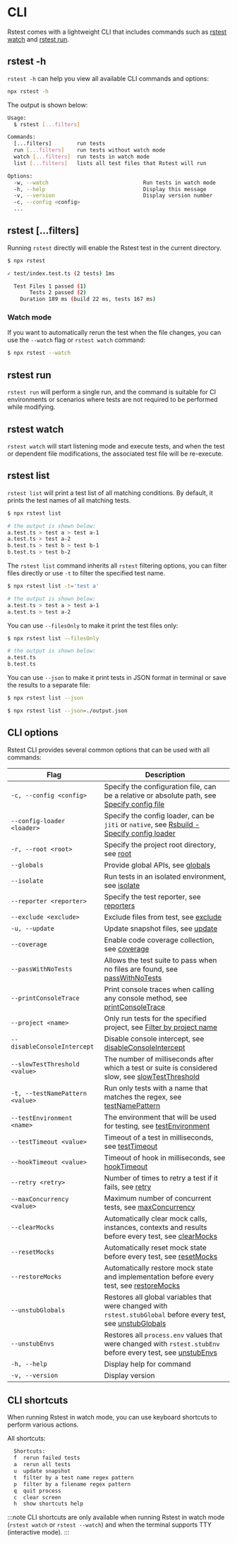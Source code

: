# CLI

Rstest comes with a lightweight CLI that includes commands such as [rstest watch](#rstest-watch) and [rstest run](#rstest-run).

## rstest -h

`rstest -h` can help you view all available CLI commands and options:

```bash
npx rstest -h
```

The output is shown below:

```bash
Usage:
  $ rstest [...filters]

Commands:
  [...filters]        run tests
  run [...filters]    run tests without watch mode
  watch [...filters]  run tests in watch mode
  list [...filters]   lists all test files that Rstest will run

Options:
  -w, --watch                              Run tests in watch mode
  -h, --help                               Display this message
  -v, --version                            Display version number
  -c, --config <config>
  ...
```

## rstest [...filters]

Running `rstest` directly will enable the Rstest test in the current directory.

```bash
$ npx rstest

✓ test/index.test.ts (2 tests) 1ms

  Test Files 1 passed (1)
       Tests 2 passed (2)
    Duration 189 ms (build 22 ms, tests 167 ms)
```

### Watch mode

If you want to automatically rerun the test when the file changes, you can use the `--watch` flag or `rstest watch` command:

```bash
$ npx rstest --watch
```

## rstest run

`rstest run` will perform a single run, and the command is suitable for CI environments or scenarios where tests are not required to be performed while modifying.

## rstest watch

`rstest watch` will start listening mode and execute tests, and when the test or dependent file modifications, the associated test file will be re-execute.

## rstest list

`rstest list` will print a test list of all matching conditions. By default, it prints the test names of all matching tests.

```bash
$ npx rstest list

# the output is shown below:
a.test.ts > test a > test a-1
a.test.ts > test a-2
b.test.ts > test b > test b-1
b.test.ts > test b-2
```

The `rstest list` command inherits all `rstest` filtering options, you can filter files directly or use `-t` to filter the specified test name.

```bash
$ npx rstest list -t='test a'

# the output is shown below:
a.test.ts > test a > test a-1
a.test.ts > test a-2
```

You can use `--filesOnly` to make it print the test files only:

```bash
$ npx rstest list --filesOnly

# the output is shown below:
a.test.ts
b.test.ts
```

You can use `--json` to make it print tests in JSON format in terminal or save the results to a separate file:

```bash
$ npx rstest list --json

$ npx rstest list --json=./output.json
```

## CLI options

Rstest CLI provides several common options that can be used with all commands:

| Flag                            | Description                                                                                                                                                       |
| ------------------------------- | ----------------------------------------------------------------------------------------------------------------------------------------------------------------- |
| `-c, --config <config>`         | Specify the configuration file, can be a relative or absolute path, see [Specify config file](/guide/basic/configure-rstest#specify-config-file)                  |
| `--config-loader <loader>`      | Specify the config loader, can be `jiti` or `native`, see [Rsbuild - Specify config loader](https://rsbuild.rs/guide/configuration/rsbuild#specify-config-loader) |
| `-r, --root <root>`             | Specify the project root directory, see [root](/config/test/root)                                                                                                 |
| `--globals`                     | Provide global APIs, see [globals](/config/test/globals)                                                                                                          |
| `--isolate`                     | Run tests in an isolated environment, see [isolate](/config/test/isolate)                                                                                         |
| `--reporter <reporter>`         | Specify the test reporter, see [reporters](/config/test/reporters)                                                                                                |
| `--exclude <exclude>`           | Exclude files from test, see [exclude](/config/test/exclude)                                                                                                      |
| `-u, --update`                  | Update snapshot files, see [update](/config/test/update)                                                                                                          |
| `--coverage`                    | Enable code coverage collection, see [coverage](/config/test/coverage)                                                                                            |
| `--passWithNoTests`             | Allows the test suite to pass when no files are found, see [passWithNoTests](/config/test/passWithNoTests)                                                        |
| `--printConsoleTrace`           | Print console traces when calling any console method, see [printConsoleTrace](/config/test/printConsoleTrace)                                                     |
| `--project <name>`              | Only run tests for the specified project, see [Filter by project name](/guide/basic/test-filter#filter-by-project-name)                                           |
| `--disableConsoleIntercept`     | Disable console intercept, see [disableConsoleIntercept](/config/test/disableConsoleIntercept)                                                                    |
| `--slowTestThreshold <value>`   | The number of milliseconds after which a test or suite is considered slow, see [slowTestThreshold](/config/test/slowTestThreshold)                                |
| `-t, --testNamePattern <value>` | Run only tests with a name that matches the regex, see [testNamePattern](/config/test/testNamePattern)                                                            |
| `--testEnvironment <name>`      | The environment that will be used for testing, see [testEnvironment](/config/test/testEnvironment)                                                                |
| `--testTimeout <value>`         | Timeout of a test in milliseconds, see [testTimeout](/config/test/testTimeout)                                                                                    |
| `--hookTimeout <value>`         | Timeout of hook in milliseconds, see [hookTimeout](/config/test/hookTimeout)                                                                                      |
| `--retry <retry>`               | Number of times to retry a test if it fails, see [retry](/config/test/retry)                                                                                      |
| `--maxConcurrency <value>`      | Maximum number of concurrent tests, see [maxConcurrency](/config/test/maxConcurrency)                                                                             |
| `--clearMocks`                  | Automatically clear mock calls, instances, contexts and results before every test, see [clearMocks](/config/test/clearMocks)                                      |
| `--resetMocks`                  | Automatically reset mock state before every test, see [resetMocks](/config/test/resetMocks)                                                                       |
| `--restoreMocks`                | Automatically restore mock state and implementation before every test, see [restoreMocks](/config/test/restoreMocks)                                              |
| `--unstubGlobals`               | Restores all global variables that were changed with `rstest.stubGlobal` before every test, see [unstubGlobals](/config/test/unstubGlobals)                       |
| `--unstubEnvs`                  | Restores all `process.env` values that were changed with `rstest.stubEnv` before every test, see [unstubEnvs](/config/test/unstubEnvs)                            |
| `-h, --help`                    | Display help for command                                                                                                                                          |
| `-v, --version`                 | Display version                                                                                                                                                   |

## CLI shortcuts

When running Rstest in watch mode, you can use keyboard shortcuts to perform various actions.

All shortcuts:

```bash
  Shortcuts:
  f  rerun failed tests
  a  rerun all tests
  u  update snapshot
  t  filter by a test name regex pattern
  p  filter by a filename regex pattern
  q  quit process
  c  clear screen
  h  show shortcuts help
```

:::note
CLI shortcuts are only available when running Rstest in watch mode (`rstest watch` or `rstest --watch`) and when the terminal supports TTY (interactive mode).
:::
